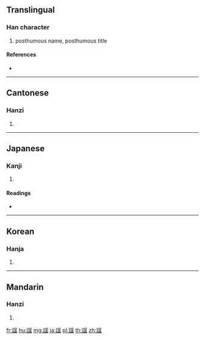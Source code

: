{{character info/new}}
{{also|谥}}
==Translingual==

===Han character===
{{Han char|rn=149|rad=言|as=09|sn=16|four=08617|canj=YRCMT}}

# posthumous name, posthumous title

====References====
* {{Han ref|kx=1169.320|dkj=35708|dj=1635.200|hdz=64000.030|uh=8AE1|ud=35553|bh=EBAC|bd=60332}}

----

==Cantonese==

===Hanzi===
{{yue-hanzi|jyut=|y=si3}}

# {{defn|lang=yue|sort=言09}}

----

==Japanese==

===Kanji===
{{ja-kanji|grade=|rs=言09}}

# {{defn|lang=ja|sort=言09}}

====Readings====
* {{ja-readings|on=[[し]] (shi)|kun=[[おくりな]] (okurina)|nanori=}}

----

==Korean==

===Hanja===
{{ko-hanja|hangeul=시|eumhun=|rv=si|mr=si|y=si}}

# {{defn|lang=ko|sort=言09}}

----

==Mandarin==

===Hanzi===
{{cmn-hanzi|pin=[[shì]] ([[shi4]]), [[tí]] ([[ti2]])|wg=shih<sup>4</sup>, t'i<sup>2</sup>}}

# {{defn|lang=cmn|sort=言09}}

[[fr:諡]]
[[hu:諡]]
[[mg:諡]]
[[ja:諡]]
[[pl:諡]]
[[th:諡]]
[[zh:諡]]